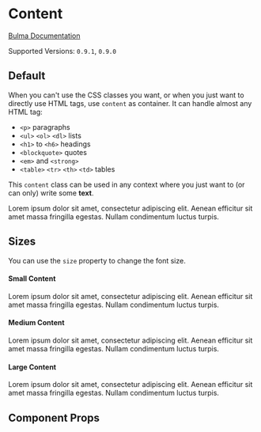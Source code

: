 

<Meta title="Elements/Content" component={Content} />

# Content

[Bulma Documentation](https://bulma.io/documentation/elements/content/)

Supported Versions: `0.9.1`, `0.9.0`

## Default

When you can't use the CSS classes you want, or when you just want to directly use HTML tags, use `content` as container. It can handle almost any HTML tag:

- `<p>` paragraphs
- `<ul>` `<ol>` `<dl>` lists
- `<h1>` to `<h6>` headings
- `<blockquote>` quotes
- `<em>` and `<strong>`
- `<table>` `<tr>` `<th>` `<td>` tables

This `content` class can be used in any context where you just want to (or can only) write some **text**.

<Canvas>
  <Story name="Default">
    <Content>
      <p>Lorem ipsum dolor sit amet, consectetur adipiscing elit. Aenean efficitur sit amet massa fringilla egestas. Nullam condimentum luctus turpis.</p>
    </Content>
  </Story>
</Canvas>

## Sizes

You can use the `size` property to change the font size.

#### Small Content

<Canvas>
  <Story name="Small">
    <Content size="small">
      <p>Lorem ipsum dolor sit amet, consectetur adipiscing elit. Aenean efficitur sit amet massa fringilla egestas. Nullam condimentum luctus turpis.</p>
    </Content>
  </Story>
</Canvas>

#### Medium Content

<Canvas>
  <Story name="Medium">
    <Content size="medium">
      <p>Lorem ipsum dolor sit amet, consectetur adipiscing elit. Aenean efficitur sit amet massa fringilla egestas. Nullam condimentum luctus turpis.</p>
    </Content>
  </Story>
</Canvas>

#### Large Content

<Canvas>
  <Story name="Large">
    <Content size="large">
      <p>Lorem ipsum dolor sit amet, consectetur adipiscing elit. Aenean efficitur sit amet massa fringilla egestas. Nullam condimentum luctus turpis.</p>
    </Content>
  </Story>
</Canvas>

## Component Props

<ArgsTable of={Content} />



